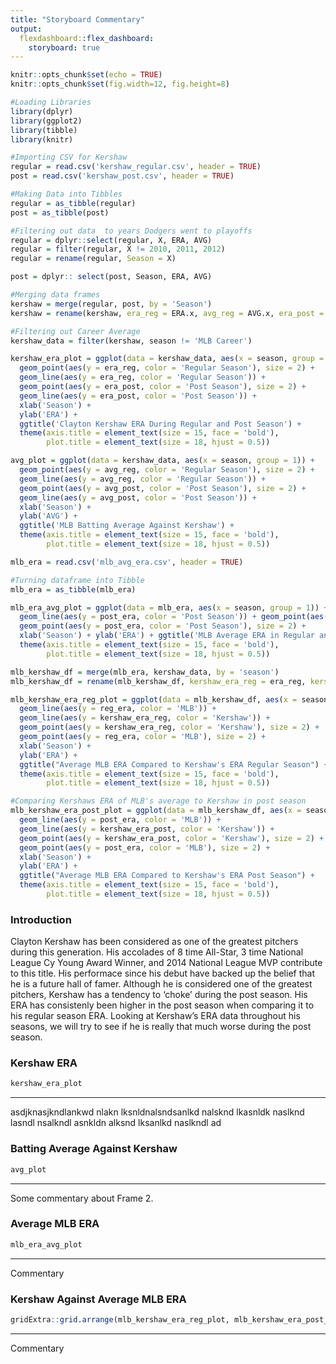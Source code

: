```yaml
---
title: "Storyboard Commentary"
output: 
  flexdashboard::flex_dashboard:
    storyboard: true
---
```

```r
knitr::opts_chunk$set(echo = TRUE)
knitr::opts_chunk$set(fig.width=12, fig.height=8)
```

```r
#Loading Libraries
library(dplyr)
library(ggplot2)
library(tibble)
library(knitr)

#Importing CSV for Kershaw
regular = read.csv('kershaw_regular.csv', header = TRUE)
post = read.csv('kershaw_post.csv', header = TRUE)

#Making Data into Tibbles
regular = as_tibble(regular)
post = as_tibble(post)

#Filtering out data  to years Dodgers went to playoffs
regular = dplyr::select(regular, X, ERA, AVG)
regular = filter(regular, X != 2010, 2011, 2012)
regular = rename(regular, Season = X)

post = dplyr:: select(post, Season, ERA, AVG)

#Merging data frames
kershaw = merge(regular, post, by = 'Season')
kershaw = rename(kershaw, era_reg = ERA.x, avg_reg = AVG.x, era_post = ERA.y, avg_post = AVG.y, season = Season)

#Filtering out Career Average
kershaw_data = filter(kershaw, season != 'MLB Career')
```

```r
kershaw_era_plot = ggplot(data = kershaw_data, aes(x = season, group = 1)) + 
  geom_point(aes(y = era_reg, color = 'Regular Season'), size = 2) + 
  geom_line(aes(y = era_reg, color = 'Regular Season')) +
  geom_point(aes(y = era_post, color = 'Post Season'), size = 2) +
  geom_line(aes(y = era_post, color = 'Post Season')) +
  xlab('Season') +
  ylab('ERA') + 
  ggtitle('Clayton Kershaw ERA During Regular and Post Season') +
  theme(axis.title = element_text(size = 15, face = 'bold'),
        plot.title = element_text(size = 18, hjust = 0.5)) 
```


```r
avg_plot = ggplot(data = kershaw_data, aes(x = season, group = 1)) + 
  geom_point(aes(y = avg_reg, color = 'Regular Season'), size = 2) + 
  geom_line(aes(y = avg_reg, color = 'Regular Season')) +
  geom_point(aes(y = avg_post, color = 'Post Season'), size = 2) +
  geom_line(aes(y = avg_post, color = 'Post Season')) +
  xlab('Season') + 
  ylab('AVG') + 
  ggtitle('MLB Batting Average Against Kershaw') +
  theme(axis.title = element_text(size = 15, face = 'bold'),
        plot.title = element_text(size = 18, hjust = 0.5))
```

```r
mlb_era = read.csv('mlb_avg_era.csv', header = TRUE)

#Turning dataframe into Tibble
mlb_era = as_tibble(mlb_era)
```

```r
mlb_era_avg_plot = ggplot(data = mlb_era, aes(x = season, group = 1)) + geom_line(aes(y = reg_era, color = 'Regular Season')) + 
  geom_line(aes(y = post_era, color = 'Post Season')) + geom_point(aes(y = reg_era, color = 'Regular Season'), size = 2) +
  geom_point(aes(y = post_era, color = 'Post Season'), size = 2) +
  xlab('Season') + ylab('ERA') + ggtitle('MLB Average ERA in Regular and Post Season') +
  theme(axis.title = element_text(size = 15, face = 'bold'),
        plot.title = element_text(size = 18, hjust = 0.5)) 
```

```r
mlb_kershaw_df = merge(mlb_era, kershaw_data, by = 'season')
mlb_kershaw_df = rename(mlb_kershaw_df, kershaw_era_reg = era_reg, kershaw_era_post = era_post)

mlb_kershaw_era_reg_plot = ggplot(data = mlb_kershaw_df, aes(x = season, group = 1)) + 
  geom_line(aes(y = reg_era, color = 'MLB')) + 
  geom_line(aes(y = kershaw_era_reg, color = 'Kershaw')) + 
  geom_point(aes(y = kershaw_era_reg, color = 'Kershaw'), size = 2) +
  geom_point(aes(y = reg_era, color = 'MLB'), size = 2) +
  xlab('Season') + 
  ylab('ERA') +
  ggtitle("Average MLB ERA Compared to Kershaw's ERA Regular Season") +
  theme(axis.title = element_text(size = 15, face = 'bold'),
        plot.title = element_text(size = 18, hjust = 0.5)) 
```


```r
#Comparing Kershaws ERA of MLB's average to Kershaw in post season
mlb_kershaw_era_post_plot = ggplot(data = mlb_kershaw_df, aes(x = season, group = 1)) + 
  geom_line(aes(y = post_era, color = 'MLB')) + 
  geom_line(aes(y = kershaw_era_post, color = 'Kershaw')) + 
  geom_point(aes(y = kershaw_era_post, color = 'Kershaw'), size = 2) +
  geom_point(aes(y = post_era, color = 'MLB'), size = 2) +
  xlab('Season') +
  ylab('ERA') +
  ggtitle("Average MLB ERA Compared to Kershaw's ERA Post Season") +
  theme(axis.title = element_text(size = 15, face = 'bold'),
        plot.title = element_text(size = 18, hjust = 0.5))
```

### Introduction
Clayton Kershaw has been considered as one of the greatest pitchers during this generation. His accolades of 8 time All-Star, 3 time National League Cy Young Award Winner, and 2014 National League MVP contribute to this title. His performace since his debut have backed up the belief that he is a future hall of famer. 
Although he is considered one of the greatest pitchers, Kershaw has a tendency to 'choke' during the post season. His ERA has consistenly been higher in the post season when comparing it to his regular season ERA. Looking at Kershaw's ERA data throughout his seasons, we will try to see if he is really that much worse during the post season.

### Kershaw ERA

```r
kershaw_era_plot
```

---

asdjknasjkndlankwd nlakn lksnldnalsndsanlkd nalsknd lkasnldk naslknd lasndl nsalkndl asnkldn alksnd lksanlkd naslkndl ad

### Batting Average Against Kershaw

```r
avg_plot
```

---

Some commentary about Frame 2.

### Average MLB ERA

```r
mlb_era_avg_plot
```

---

Commentary

### Kershaw Against Average MLB ERA
```r
gridExtra::grid.arrange(mlb_kershaw_era_reg_plot, mlb_kershaw_era_post_plot)
```

---

Commentary